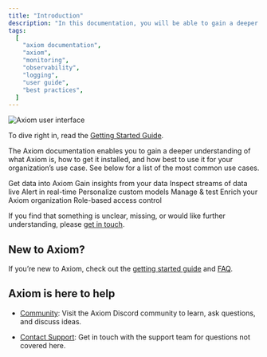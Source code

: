 ```yaml
---
title: "Introduction"
description: "In this documentation, you will be able to gain a deeper understanding of what Axiom is, how to get it installed, and how best to use it for your organization’s use-case."
tags:
  [
    "axiom documentation",
    "axiom",
    "monitoring",
    "observability",
    "logging",
    "user guide",
    "best practices",
  ]
---
```


![Axiom user interface](/doc-assets/intro.png)

To dive right in, read the [Getting Started Guide](/docs/getting-started-guide/getting-started).

The Axiom documentation enables you to gain a deeper understanding of what Axiom is, how to get it installed, and how best to use it for your organization’s use case. See below for a list of the most common use cases.

<CardGroup cols={2}>
  <Card
    title="Send data"
    icon="paper-plane"
    href="/docs/send-data/ingest"
  >
    Get data into Axiom
  </Card>
  <Card
    title="Analyze data"
    icon="server"
    href="/docs/query-data/datasets"
  >
    Gain insights from your data
  </Card>
  <Card
    title="Stream data"
    icon="screencast"
    href="/docs/query-data/stream"
  >
    Inspect streams of data live
  </Card>
  <Card
    title="Monitor data"
    icon="desktop"
    href="/docs/monitor-data/monitors"
  >
    Alert in real-time
  </Card>
  <Card
    title="Create dashboards"
    icon="chart-column"
    href="/docs/query-data/dashboards"
  >
    Personalize custom models
  </Card>
  <Card
    title="Axiom CLI"
    icon="square-terminal"
    href="/docs/reference/cli"
  >
    Manage & test
  </Card>
  <Card
    title="Extend"
    icon="plug"
    href="/docs/apps/introduction"
  >
    Enrich your Axiom organization
  </Card>
  <Card
    title="Roles"
    icon="users"
    href="/docs/reference/settings"
  >
    Role-based access control
  </Card>
</CardGroup>

If you find that something is unclear, missing, or would like further understanding, please [get in touch](mailto:support@axiom.co).

## New to Axiom?

If you’re new to Axiom, check out the [getting started guide](https://axiom.co/docs/getting-started-guide/getting-started) and [FAQ](/docs/get-help/faq).

## Axiom is here to help

- [Community](https://axiom.co/discord): Visit the Axiom Discord community to learn, ask questions, and discuss ideas.

- [Contact Support](mailto:support@axiom.co): Get in touch with the support team for questions not covered here.
